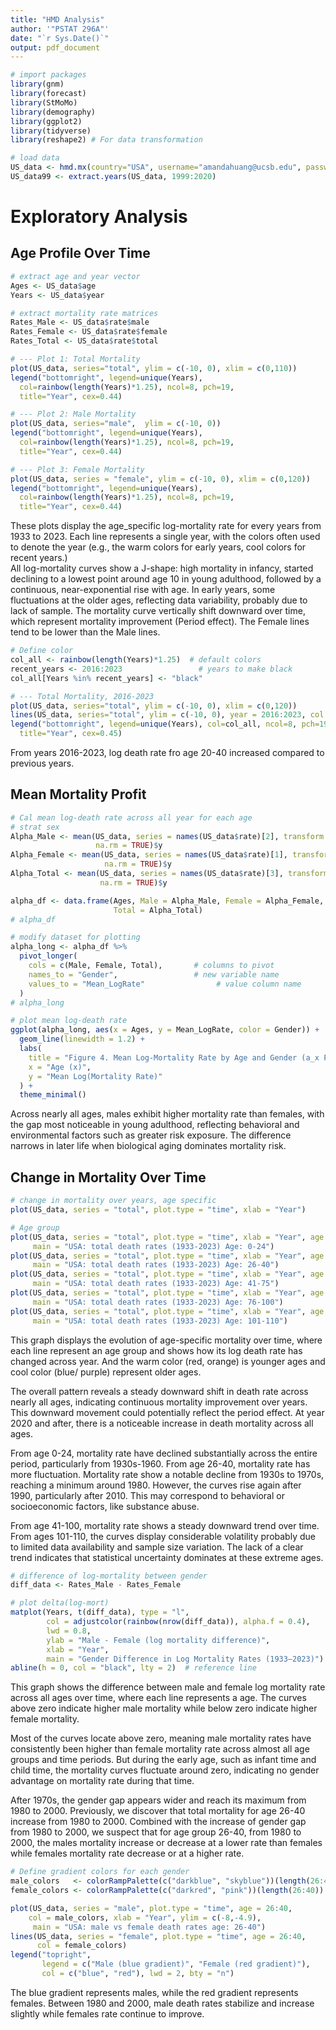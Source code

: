 ```yaml
---
title: "HMD Analysis"
author: '"PSTAT 296A"'
date: "`r Sys.Date()`"
output: pdf_document
---
```


```r
# import packages
library(gnm)
library(forecast)
library(StMoMo)
library(demography)
library(ggplot2)
library(tidyverse)
library(reshape2) # For data transformation
```

```r
# load data
US_data <- hmd.mx(country="USA", username="amandahuang@ucsb.edu", password="Ilovepstat296!")
US_data99 <- extract.years(US_data, 1999:2020)
```

# Exploratory Analysis
## Age Profile Over Time
```r
# extract age and year vector
Ages <- US_data$age
Years <- US_data$year

# extract mortality rate matrices
Rates_Male <- US_data$rate$male
Rates_Female <- US_data$rate$female
Rates_Total <- US_data$rate$total

```

```r
# --- Plot 1: Total Mortality
plot(US_data, series="total", ylim = c(-10, 0), xlim = c(0,110))
legend("bottomright", legend=unique(Years),
  col=rainbow(length(Years)*1.25), ncol=8, pch=19,
  title="Year", cex=0.44)
```
```r
# --- Plot 2: Male Mortality
plot(US_data, series="male",  ylim = c(-10, 0))
legend("bottomright", legend=unique(Years),
  col=rainbow(length(Years)*1.25), ncol=8, pch=19, 
  title="Year", cex=0.44)

# --- Plot 3: Female Mortality
plot(US_data, series = "female", ylim = c(-10, 0), xlim = c(0,120))
legend("bottomright", legend=unique(Years),
  col=rainbow(length(Years)*1.25), ncol=8, pch=19,
  title="Year", cex=0.44)

```
These plots display the age_specific log-mortality rate for every years from 1933 to 2023. Each line represents a single year, with the colors often used to denote the year (e.g., the warm colors for early years, cool colors for recent years.)  
\textbf{Mortality Curve Shape:} All log-mortality curves show a J-shape: high mortality in infancy, started declining to a lowest point around age 10 in young adulthood, followed by a continuous, near-exponential rise with age. In early years, some fluctuations at the older ages, reflecting data variability, probably due to lack of sample.
\textbf{Mortality Improvement:} The mortality curve vertically shift downward over time, which represent mortality improvement (Period effect). 
\textbf{Gender Comparision:} The Female lines tend to be lower than the Male lines. 

```r
# Define color 
col_all <- rainbow(length(Years)*1.25)  # default colors
recent_years <- 2016:2023                 # years to make black
col_all[Years %in% recent_years] <- "black"

# --- Total Mortality, 2016-2023
plot(US_data, series="total", ylim = c(-10, 0), xlim = c(0,120))
lines(US_data, series="total", ylim = c(-10, 0), year = 2016:2023, col = "black")
legend("bottomright", legend=unique(Years), col=col_all, ncol=8, pch=19,
  title="Year", cex=0.45)

```
From years 2016-2023, log death rate fro age 20-40 increased compared to previous years. 

## Mean Mortality Profit
```r
# Cal mean log-death rate across all year for each age
# strat sex
Alpha_Male <- mean(US_data, series = names(US_data$rate)[2], transform = TRUE, 
                   na.rm = TRUE)$y
Alpha_Female <- mean(US_data, series = names(US_data$rate)[1], transform = TRUE, 
                     na.rm = TRUE)$y
Alpha_Total <- mean(US_data, series = names(US_data$rate)[3], transform = TRUE, 
                    na.rm = TRUE)$y

alpha_df <- data.frame(Ages, Male = Alpha_Male, Female = Alpha_Female, 
                       Total = Alpha_Total)
# alpha_df

# modify dataset for plotting
alpha_long <- alpha_df %>%
  pivot_longer(
    cols = c(Male, Female, Total),       # columns to pivot
    names_to = "Gender",                 # new variable name
    values_to = "Mean_LogRate"                # value column name
  )
# alpha_long

# plot mean log-death rate
ggplot(alpha_long, aes(x = Ages, y = Mean_LogRate, color = Gender)) +
  geom_line(linewidth = 1.2) +
  labs(
    title = "Figure 4. Mean Log-Mortality Rate by Age and Gender (a_x Profile)",
    x = "Age (x)",
    y = "Mean Log(Mortality Rate)"
  ) +
  theme_minimal()

```
Across nearly all ages, males exhibit higher mortality rate than females, with the gap most noticeable in young adulthood, reflecting behavioral and environmental factors such as greater risk exposure. The difference narrows in later life when biological aging dominates mortality risk. 

## Change in Mortality Over Time
```r
# change in mortality over years, age specific
plot(US_data, series = "total", plot.type = "time", xlab = "Year")

# Age group
plot(US_data, series = "total", plot.type = "time", xlab = "Year", age = 0:25,
     main = "USA: total death rates (1933-2023) Age: 0-24")
plot(US_data, series = "total", plot.type = "time", xlab = "Year", age = 26:40, 
     main = "USA: total death rates (1933-2023) Age: 26-40")
plot(US_data, series = "total", plot.type = "time", xlab = "Year", age = 41:75, 
     main = "USA: total death rates (1933-2023) Age: 41-75")
plot(US_data, series = "total", plot.type = "time", xlab = "Year", age = 76:100, 
     main = "USA: total death rates (1933-2023) Age: 76-100")
plot(US_data, series = "total", plot.type = "time", xlab = "Year", age = 101:110, 
     main = "USA: total death rates (1933-2023) Age: 101-110")

```
This graph displays the evolution of age-specific mortality over time, where each line represent an age group and shows how its log death rate has changed across year. And the warm color (red, orange) is younger ages and cool color (blue/ purple) represent older ages. 

The overall pattern reveals a steady downward shift in death rate across nearly all ages, indicating continuous mortality improvement over years. This downward movement could potentially reflect the period effect. At year 2020 and after, there is a noticeable increase in death mortality across all ages. 

From age 0-24, mortality rate have declined substantially across the entire period, particularly from 1930s-1960. From age 26-40, mortality rate has more fluctuation. Mortality rate show a notable decline from 1930s to 1970s, reaching a minimum around 1980. However, the curves rise again after 1990, particularly after 2010. This may correspond to behavioral or socioeconomic factors, like substance abuse. 

From age 41-100, mortality rate shows a steady downward trend over time. From ages 101-110, the curves display considerable volatility probably due to limited data availability and sample size variation. The lack of a clear trend indicates that statistical uncertainty dominates at these extreme ages. 

```r
# difference of log-mortality between gender
diff_data <- Rates_Male - Rates_Female

# plot delta(log-mort)
matplot(Years, t(diff_data), type = "l",
        col = adjustcolor(rainbow(nrow(diff_data)), alpha.f = 0.4),
        lwd = 0.8,
        ylab = "Male - Female (log mortality difference)",
        xlab = "Year",
        main = "Gender Difference in Log Mortality Rates (1933–2023)")
abline(h = 0, col = "black", lty = 2)  # reference line

```
This graph shows the difference between male and female log mortality rate across all ages over time, where each line represents a age.  The curves above zero indicate higher male mortality while below zero indicate higher female mortality. 

Most of the curves locate above zero, meaning male mortality rates have consistently been higher than female mortality rate across almost all age groups and time periods. But during the early age, such as infant time and child time, the mortality curves fluctuate around zero, indicating no gender advantage on mortality rate during that time.  

After 1970s, the gender gap appears wider and reach its maximum from 1980 to 2000. Previously, we discover that total mortality for age 26-40 increase from 1980 to 2000. Combined with the increase of gender gap from 1980 to 2000, we suspect that for age group 26-40, from 1980 to 2000, the males mortality increase or decrease at a lower rate than females while females mortality rate decrease or at a higher rate. 

```r
# Define gradient colors for each gender
male_colors   <- colorRampPalette(c("darkblue", "skyblue"))(length(26:40))
female_colors <- colorRampPalette(c("darkred", "pink"))(length(26:40))

plot(US_data, series = "male", plot.type = "time", age = 26:40, 
    col = male_colors, xlab = "Year", ylim = c(-8,-4.9), 
     main = "USA: male vs female death rates age: 26-40")
lines(US_data, series = "female", plot.type = "time", age = 26:40, 
      col = female_colors)
legend("topright",
       legend = c("Male (blue gradient)", "Female (red gradient)"),
       col = c("blue", "red"), lwd = 2, bty = "n")
```

The blue gradient represents males, while the red gradient represents females. Between 1980 and 2000, male death rates stabilize and increase slightly while females rate continue to improve.
